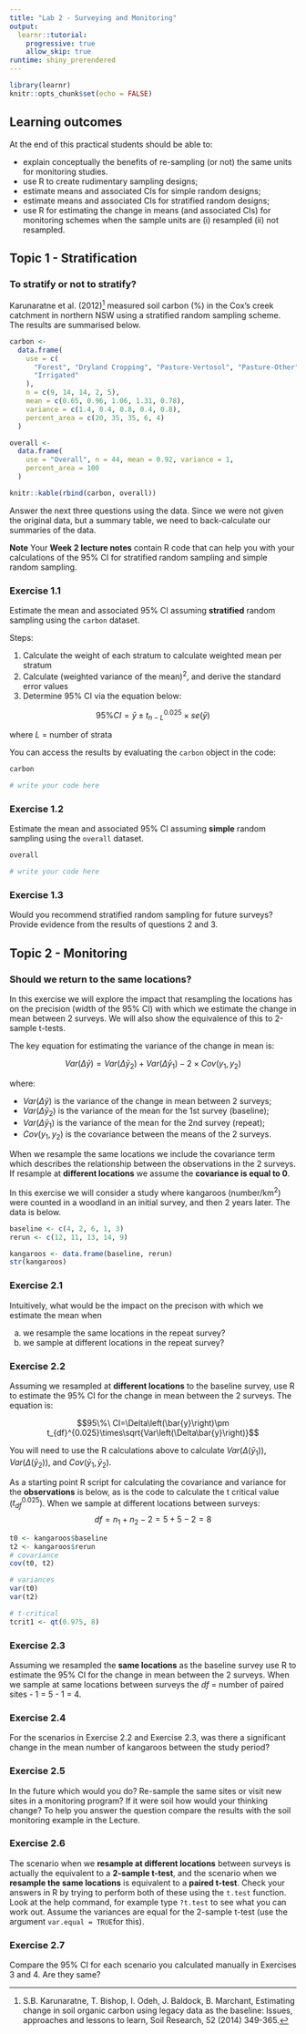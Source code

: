 ```yaml
---
title: "Lab 2 - Surveying and Monitoring"
output: 
  learnr::tutorial:
    progressive: true
    allow_skip: true
runtime: shiny_prerendered
---
```


```r
library(learnr)
knitr::opts_chunk$set(echo = FALSE)
```

## Learning outcomes
At the end of this practical students should be able to:

- explain conceptually the benefits of re-sampling (or not) the same units for monitoring studies.
- use R to create rudimentary sampling designs;
- estimate means and associated CIs for simple random designs;
- estimate means and associated CIs for stratified random designs;
- use R for estimating the change in means (and associated CIs) for monitoring schemes when the sample units are (i) resampled (ii) not resampled.

## Topic 1 - Stratification

### To stratify or not to stratify?

Karunaratne et al. (2012)^[S.B. Karunaratne, T. Bishop, I. Odeh, J. Baldock, B. Marchant, Estimating change in soil organic carbon using legacy data as the baseline: Issues, approaches and lessons to learn, Soil Research, 52 (2014) 349-365.] measured soil carbon (%) in the Cox’s creek catchment in northern NSW using a stratified random sampling scheme. The results are summarised below. 

```r
carbon <-
  data.frame(
    use = c(
      "Forest", "Dryland Cropping", "Pasture-Vertosol", "Pasture-Other",
      "Irrigated"
    ),
    n = c(9, 14, 14, 2, 5),
    mean = c(0.65, 0.96, 1.06, 1.31, 0.78),
    variance = c(1.4, 0.4, 0.8, 0.4, 0.8),
    percent_area = c(20, 35, 35, 6, 4)
  )

overall <-
  data.frame(
    use = "Overall", n = 44, mean = 0.92, variance = 1,
    percent_area = 100
  )

knitr::kable(rbind(carbon, overall))
```

Answer the next three questions using the data. Since we were not given the original data, but a summary table, we need to back-calculate our summaries of the data. 

::: {.alert .alert-info}
**Note** Your **Week 2 lecture notes** contain R code that can help you with your calculations of the 95% CI for stratified random sampling and simple random sampling.
:::

### Exercise 1.1

Estimate the mean and associated 95% CI assuming **stratified** random sampling using the `carbon` dataset.

Steps:

1. Calculate the weight of each stratum to calculate weighted mean per stratum
2. Calculate (weighted variance of the mean)^2^, and derive the standard error values
3. Determine 95% CI via the equation below:

$$95\% CI = \bar y \pm t^{0.025}_{n-L} \times se(\bar y)$$

where $L$ = number of strata

You can access the results by evaluating the `carbon` object in the code:

```r
carbon
```

```r
# write your code here

```

### Exercise 1.2

Estimate the mean and associated 95% CI assuming **simple** random sampling using the `overall` dataset.

```r
overall
```

```r
# write your code here

```

### Exercise 1.3

Would you recommend stratified random sampling for future surveys? Provide evidence from the results of questions 2 and 3.


## Topic 2 - Monitoring

### Should we return to the same locations?

In this exercise we will explore the impact that resampling the locations has on the precision (width of the 95% CI) with which we estimate the change in mean between 2 surveys. We will also show the equivalence of this to 2-sample t-tests.

The key equation for estimating the variance of the change in mean is:

$$Var (\Delta\bar{y}) = 
  Var (\Delta\bar{y}_2) + 
  Var (\Delta\bar{y}_1) - 
  2 \times Cov(y_1, y_2) $$

where:

- $Var (\Delta\bar{y})$ is the variance of the change in mean between 2 surveys;
- $Var (\Delta\bar{y}_2)$ is the variance of the mean for the 1st survey (baseline);
- $Var (\Delta\bar{y}_1)$ is the variance of the mean for the 2nd survey (repeat);
- $Cov(y_1, y_2)$ is the covariance between the means of the 2 surveys.

When we resample the same locations we include the covariance term which describes the relationship between the observations in the 2 surveys. If resample at **different locations** we assume the **covariance is equal to 0**.

In this exercise we will consider a study where kangaroos (number/km^2^) were counted in a woodland in an initial survey, and then 2 years later.
The data is below.

```r
baseline <- c(4, 2, 6, 1, 3)
rerun <- c(12, 11, 13, 14, 9)

kangaroos <- data.frame(baseline, rerun)
str(kangaroos)
```

### Exercise 2.1

Intuitively, what would be the impact on the precison with which we estimate the mean when 

(a) we resample the same locations in the repeat survey? 
(b) we sample at different locations in the repeat survey?

### Exercise 2.2

Assuming we resampled at **different locations** to the baseline survey, use R to estimate the 95% CI for the change in mean between the 2 surveys. The equation is:

$$95\%\ CI=\Delta\left(\bar{y}\right)\pm t_{df}^{0.025}\times\sqrt{Var\left(\Delta\bar{y}\right)}$$


You will need to use the R calculations above to calculate ${Var}\left(\Delta\left(\bar{y}_1\right)\right)$, $Var\left(\Delta\left(\bar{y}_2\right)\right)$, and $Cov\left(\bar{y}_1,\bar{y}_2\right)$.

As a starting point R script for calculating the covariance and variance for the **observations** is below, as is the code to calculate the t critical value ($t_{df}^{0.025}$). When we sample at different locations between surveys:
$$df = n_{1}+ n_{2} - 2 = 5 + 5 - 2 = 8$$

```r
t0 <- kangaroos$baseline
t2 <- kangaroos$rerun
# covariance
cov(t0, t2)

# variances
var(t0)
var(t2)

# t-critical
tcrit1 <- qt(0.975, 8)
```

### Exercise 2.3

Assuming we resampled the **same locations** as the baseline survey use R to estimate the 95% CI for the change in mean between the 2 surveys. When we sample at same locations between surveys the *df* = number of paired sites - 1 = 5 - 1 = 4. 

### Exercise 2.4

For the scenarios in Exercise 2.2 and Exercise 2.3, was there a significant change in the mean number of kangaroos between the study period?

### Exercise 2.5

In the future which would you do? Re-sample the same sites or visit new sites in a monitoring program? If it were soil how would your thinking change? To help you answer the question compare the results with the soil monitoring example in the Lecture.

### Exercise 2.6

The scenario when we **resample at different locations** between surveys is actually the equivalent to a **2-sample t-test**, and the scenario when we **resample the same locations** is equivalent to a **paired t-test**. Check your answers in R by trying to perform both of these using the `t.test` function. Look at the help command, for example type `?t.test` to see what you can work out. Assume the variances are equal for the 2-sample t-test (use the argument `var.equal = TRUE`for this).

### Exercise 2.7

Compare the 95% CI for each scenario you calculated manually in Exercises 3 and 4. Are they same?